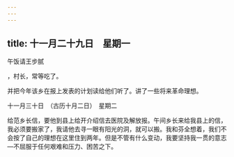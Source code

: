 ```yaml
---
---
---
```

title: 十一月二十九日　星期一
---




午饭请王步腻

，村长，常等吃了。

并把今年该乡在报上发表的计划读给他们听了。讲了一些将来革命理想。





十一月三十日　（古历十月二日）　星期二


给范乡长信，要他到县上给开介绍信去医院及解放报。午间乡长来给我县上的信，我必须要搬家了，我请他去寻一眼有阳光的洞，就可以搬。我和芬全想着，我们不会按了自己的理想在这里住到两年。但是不管有什么变动，我要坚持我一贯的意志―不屈服于任何艰难和压力、困苦之下。